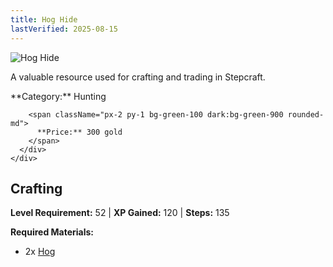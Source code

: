 ```yaml
---
title: Hog Hide
lastVerified: 2025-08-15
---
```


<div className="flex items-start gap-6 mb-8">
  <div className="flex-shrink-0">
    <img src="/assets/resources/hunting/hog_t2.png" alt="Hog Hide" className="w-24 h-24 border rounded-lg" />
  </div>
  <div className="flex-1">
    <div className="space-y-2">
      <p className="text-lg text-muted-foreground">A valuable resource used for crafting and trading in Stepcraft.</p>
      <div className="flex flex-wrap gap-4 text-sm">
        <span className="px-2 py-1 bg-blue-100 dark:bg-blue-900 rounded-md">
          **Category:** Hunting
        </span>
        
        <span className="px-2 py-1 bg-green-100 dark:bg-green-900 rounded-md">
          **Price:** 300 gold
        </span>
      </div>
    </div>
  </div>
</div>

## Crafting
**Level Requirement:** 52 | **XP Gained:** 120 | **Steps:** 135


**Required Materials:**
- 2x [Hog](/docs/resources/individual/hog)
